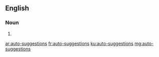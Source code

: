 ==English==

===Noun===
{{head|en|plural}}

# {{plural of|auto-suggestion|lang=en}}

[[ar:auto-suggestions]]
[[fr:auto-suggestions]]
[[ku:auto-suggestions]]
[[mg:auto-suggestions]]